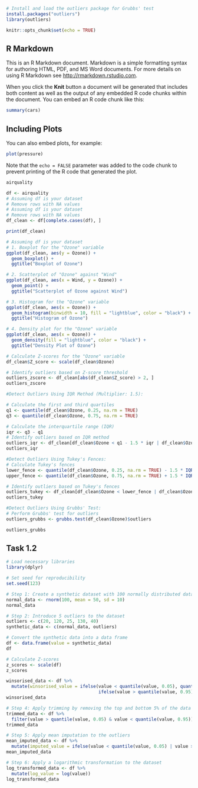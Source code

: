 ```{r}
# Install and load the outliers package for Grubbs' test
install.packages("outliers")
library(outliers)
```

```{r setup, include=FALSE}
knitr::opts_chunk$set(echo = TRUE)
```

## R Markdown

This is an R Markdown document. Markdown is a simple formatting syntax for authoring HTML, PDF, and MS Word documents. For more details on using R Markdown see <http://rmarkdown.rstudio.com>.

When you click the **Knit** button a document will be generated that includes both content as well as the output of any embedded R code chunks within the document. You can embed an R code chunk like this:

```{r cars}
summary(cars)
```

## Including Plots

You can also embed plots, for example:

```{r pressure, echo=FALSE}
plot(pressure)
```

Note that the `echo = FALSE` parameter was added to the code chunk to prevent printing of the R code that generated the plot.
```{r}
airquality
```

```{r}
df <- airquality
# Assuming df is your dataset
# Remove rows with NA values
# Assuming df is your dataset
# Remove rows with NA values
df_clean <- df[complete.cases(df), ]

print(df_clean)
```

```{r}
# Assuming df is your dataset
# 1. Boxplot for the "Ozone" variable
ggplot(df_clean, aes(y = Ozone)) +
  geom_boxplot() +
  ggtitle("Boxplot of Ozone")
```



```{r}
# 2. Scatterplot of "Ozone" against "Wind"
ggplot(df_clean, aes(x = Wind, y = Ozone)) +
  geom_point() +
  ggtitle("Scatterplot of Ozone against Wind")
```

```{r}
# 3. Histogram for the "Ozone" variable
ggplot(df_clean, aes(x = Ozone)) +
  geom_histogram(binwidth = 10, fill = "lightblue", color = "black") +
  ggtitle("Histogram of Ozone")
```

```{r}
# 4. Density plot for the "Ozone" variable
ggplot(df_clean, aes(x = Ozone)) +
  geom_density(fill = "lightblue", color = "black") +
  ggtitle("Density Plot of Ozone")
```
```{r}

# Calculate Z-scores for the "Ozone" variable
df_clean$Z_score <- scale(df_clean$Ozone)

# Identify outliers based on Z-score threshold
outliers_zscore <- df_clean[abs(df_clean$Z_score) > 2, ]
outliers_zscore
```


```{r}
#Detect Outliers Using IQR Method (Multiplier: 1.5):

# Calculate the first and third quartiles
q1 <- quantile(df_clean$Ozone, 0.25, na.rm = TRUE)
q3 <- quantile(df_clean$Ozone, 0.75, na.rm = TRUE)

# Calculate the interquartile range (IQR)
iqr <- q3 - q1
# Identify outliers based on IQR method
outliers_iqr <- df_clean[df_clean$Ozone < q1 - 1.5 * iqr | df_clean$Ozone > q3 + 1.5 * iqr, ]
outliers_iqr
```


```{r}
#Detect Outliers Using Tukey's Fences:
# Calculate Tukey's fences
lower_fence <- quantile(df_clean$Ozone, 0.25, na.rm = TRUE) - 1.5 * IQR(df_clean$Ozone, na.rm = TRUE)
upper_fence <- quantile(df_clean$Ozone, 0.75, na.rm = TRUE) + 1.5 * IQR(df_clean$Ozone, na.rm = TRUE)

# Identify outliers based on Tukey's fences
outliers_tukey <- df_clean[df_clean$Ozone < lower_fence | df_clean$Ozone > upper_fence, ]
outliers_tukey 
```


```{r}
#Detect Outliers Using Grubbs' Test:
# Perform Grubbs' test for outliers
outliers_grubbs <- grubbs.test(df_clean$Ozone)$outliers

outliers_grubbs
```
## Task 1.2 

```{r}
# Load necessary libraries
library(dplyr)
```

```{r}
# Set seed for reproducibility
set.seed(123)

# Step 1: Create a synthetic dataset with 100 normally distributed data points
normal_data <- rnorm(100, mean = 50, sd = 10)
normal_data
```


```{r}
# Step 2: Introduce 5 outliers to the dataset
outliers <- c(20, 120, 25, 130, 40)
synthetic_data <- c(normal_data, outliers)

# Convert the synthetic data into a data frame
df <- data.frame(value = synthetic_data)
df
```

```{r}
# Calculate Z-scores
z_scores <- scale(df)
z_scores
```


```{r}

winsorised_data <- df %>%
  mutate(winsorised_value = ifelse(value < quantile(value, 0.05), quantile(value, 0.05), 
                                   ifelse(value > quantile(value, 0.95), quantile(value, 0.95), value)))
winsorised_data
```

```{r}

# Step 4: Apply trimming by removing the top and bottom 5% of the data
trimmed_data <- df %>%
  filter(value > quantile(value, 0.05) & value < quantile(value, 0.95))
trimmed_data
```

```{r}

# Step 5: Apply mean imputation to the outliers
mean_imputed_data <- df %>%
  mutate(imputed_value = ifelse(value < quantile(value, 0.05) | value > quantile(value, 0.95), mean(value, na.rm = TRUE), value))
mean_imputed_data
```

```{r}
# Step 6: Apply a logarithmic transformation to the dataset
log_transformed_data <- df %>%
  mutate(log_value = log(value))
log_transformed_data
```











